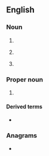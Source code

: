==English==

===Noun===
{{en-noun}}

# {{initialism of|en|business system analyst}}
# {{lb|en|protein}} {{initialism of|en|[[bovine]] [[serum]] [[albumin]]}}
# {{lb|en|medicine}} {{initialism of|en|{{w|body surface area}}}}

===Proper noun===
{{en-proper noun}}

# {{lb|en|Scouting}} {{initialism of|en|{{w|Boy Scouts of America}}}}

====Derived terms====
* {{l|en|BSAer}}

===Anagrams===
* {{anagrams|en|a=abs|ABS|ABs|Abs|B. A. S.|B.A.S.|B.A.s|BAS|BAs|SAB|SBA|Sab.|abs|abs-|abs.|bas|sab}}